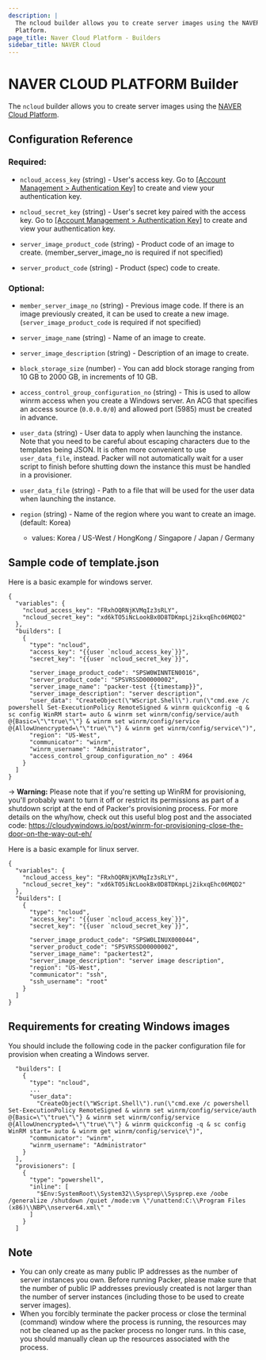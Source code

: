 ```yaml
---
description: |
  The ncloud builder allows you to create server images using the NAVER Cloud
  Platform.
page_title: Naver Cloud Platform - Builders
sidebar_title: NAVER Cloud
---
```


# NAVER CLOUD PLATFORM Builder

The `ncloud` builder allows you to create server images using the [NAVER Cloud
Platform](https://www.ncloud.com/).

## Configuration Reference

### Required:

- `ncloud_access_key` (string) - User's access key. Go to [\[Account
  Management &gt; Authentication
  Key\]](https://www.ncloud.com/mypage/manage/authkey) to create and view
  your authentication key.

- `ncloud_secret_key` (string) - User's secret key paired with the access
  key. Go to [\[Account Management &gt; Authentication
  Key\]](https://www.ncloud.com/mypage/manage/authkey) to create and view
  your authentication key.

- `server_image_product_code` (string) - Product code of an image to create.
  (member_server_image_no is required if not specified)

- `server_product_code` (string) - Product (spec) code to create.

### Optional:

- `member_server_image_no` (string) - Previous image code. If there is an
  image previously created, it can be used to create a new image.
  (`server_image_product_code` is required if not specified)

- `server_image_name` (string) - Name of an image to create.

- `server_image_description` (string) - Description of an image to create.

- `block_storage_size` (number) - You can add block storage ranging from 10
  GB to 2000 GB, in increments of 10 GB.

- `access_control_group_configuration_no` (string) - This is used to allow
  winrm access when you create a Windows server. An ACG that specifies an
  access source (`0.0.0.0/0`) and allowed port (5985) must be created in
  advance.

- `user_data` (string) - User data to apply when launching the instance. Note
  that you need to be careful about escaping characters due to the templates
  being JSON. It is often more convenient to use `user_data_file`, instead.
  Packer will not automatically wait for a user script to finish before
  shutting down the instance this must be handled in a provisioner.

- `user_data_file` (string) - Path to a file that will be used for the user
  data when launching the instance.

- `region` (string) - Name of the region where you want to create an image.
  (default: Korea)
  - values: Korea / US-West / HongKong / Singapore / Japan / Germany

## Sample code of template.json

Here is a basic example for windows server.

    {
      "variables": {
        "ncloud_access_key": "FRxhOQRNjKVMqIz3sRLY",
        "ncloud_secret_key": "xd6kTO5iNcLookBx0D8TDKmpLj2ikxqEhc06MQD2"
      },
      "builders": [
        {
          "type": "ncloud",
          "access_key": "{{user `ncloud_access_key`}}",
          "secret_key": "{{user `ncloud_secret_key`}}",

          "server_image_product_code": "SPSW0WINNTEN0016",
          "server_product_code": "SPSVRSSD00000002",
          "server_image_name": "packer-test {{timestamp}}",
          "server_image_description": "server description",
          "user_data": "CreateObject(\"WScript.Shell\").run(\"cmd.exe /c powershell Set-ExecutionPolicy RemoteSigned & winrm quickconfig -q & sc config WinRM start= auto & winrm set winrm/config/service/auth @{Basic=\"\"true\"\"} & winrm set winrm/config/service @{AllowUnencrypted=\"\"true\"\"} & winrm get winrm/config/service\")",
          "region": "US-West",
          "communicator": "winrm",
          "winrm_username": "Administrator",
          "access_control_group_configuration_no" : 4964
        }
      ]
    }

-> **Warning:** Please note that if you're setting up WinRM for provisioning, you'll probably want to turn it off or restrict its permissions as part of a shutdown script at the end of Packer's provisioning process. For more details on the why/how, check out this useful blog post and the associated code:
https://cloudywindows.io/post/winrm-for-provisioning-close-the-door-on-the-way-out-eh/

Here is a basic example for linux server.

    {
      "variables": {
        "ncloud_access_key": "FRxhOQRNjKVMqIz3sRLY",
        "ncloud_secret_key": "xd6kTO5iNcLookBx0D8TDKmpLj2ikxqEhc06MQD2"
      },
      "builders": [
        {
          "type": "ncloud",
          "access_key": "{{user `ncloud_access_key`}}",
          "secret_key": "{{user `ncloud_secret_key`}}",

          "server_image_product_code": "SPSW0LINUX000044",
          "server_product_code": "SPSVRSSD00000002",
          "server_image_name": "packertest2",
          "server_image_description": "server image description",
          "region": "US-West",
          "communicator": "ssh",
          "ssh_username": "root"
        }
      ]
    }

## Requirements for creating Windows images

You should include the following code in the packer configuration file for
provision when creating a Windows server.

      "builders": [
        {
          "type": "ncloud",
          ...
          "user_data":
            "CreateObject(\"WScript.Shell\").run(\"cmd.exe /c powershell Set-ExecutionPolicy RemoteSigned & winrm set winrm/config/service/auth @{Basic=\"\"true\"\"} & winrm set winrm/config/service @{AllowUnencrypted=\"\"true\"\"} & winrm quickconfig -q & sc config WinRM start= auto & winrm get winrm/config/service\")",
          "communicator": "winrm",
          "winrm_username": "Administrator"
        }
      ],
      "provisioners": [
        {
          "type": "powershell",
          "inline": [
            "$Env:SystemRoot\\System32\\Sysprep\\Sysprep.exe /oobe /generalize /shutdown /quiet /mode:vm \"/unattend:C:\\Program Files (x86)\\NBP\\nserver64.xml\" "
          ]
        }
      ]

## Note

- You can only create as many public IP addresses as the number of server
  instances you own. Before running Packer, please make sure that the number
  of public IP addresses previously created is not larger than the number of
  server instances (including those to be used to create server images).
- When you forcibly terminate the packer process or close the terminal
  (command) window where the process is running, the resources may not be
  cleaned up as the packer process no longer runs. In this case, you should
  manually clean up the resources associated with the process.
